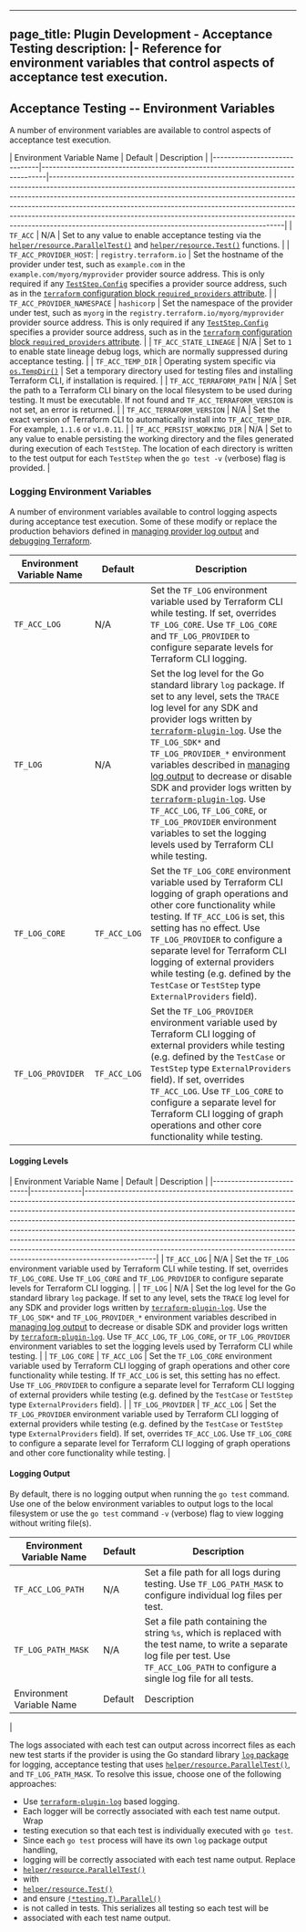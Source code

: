 
---
page_title: Plugin Development - Acceptance Testing
description: |-
  Reference for environment variables that control aspects of acceptance test
  execution.
---

## Acceptance Testing -- Environment Variables

A number of environment variables are available to control aspects of
acceptance test execution.

| Environment Variable Name    | Default
| Description
|
|------------------------------|-------------------------------------------------------------------------------|----------------------------------------------------------------------------------------------------------------------------------------------------------------------------------------------------------------------------------------------------------------------------------------------------------------------------------------------------------------------------------------------------------------------------------------------------------------------|
| `TF_ACC`                     | N/A | Set to any value to enable acceptance testing via the [`helper/resource.ParallelTest()`](https://pkg.go.dev/github.com/hashicorp/terraform-plugin-testing/helper/resource#ParallelTest) and [`helper/resource.Test()`](https://pkg.go.dev/github.com/hashicorp/terraform-plugin-testing/helper/resource#Test) functions.
| | `TF_ACC_PROVIDER_HOST`:      | `registry.terraform.io` | Set the hostname of the provider under test, such as `example.com` in the `example.com/myorg/myprovider` provider source address. This is only required if any [`TestStep.Config`](https://pkg.go.dev/github.com/hashicorp/terraform-plugin-testing/helper/resource#TestStep.Config) specifies a provider source address, such as in the [`terraform` configuration block `required_providers` attribute](/terraform/language/settings#specifying-provider-requirements).
| | `TF_ACC_PROVIDER_NAMESPACE`  | `hashicorp` | Set the namespace of the provider under test, such as `myorg` in the `registry.terraform.io/myorg/myprovider` provider source address. This is only required if any [`TestStep.Config`](https://pkg.go.dev/github.com/hashicorp/terraform-plugin-testing/helper/resource#TestStep.Config) specifies a provider source address, such as in the [`terraform` configuration block `required_providers` attribute](/terraform/language/settings#specifying-provider-requirements). | |
`TF_ACC_STATE_LINEAGE`       | N/A | Set to `1` to enable state lineage debug logs, which are normally suppressed during acceptance testing.
| | `TF_ACC_TEMP_DIR`            | Operating system specific via [`os.TempDir()`](https://pkg.go.dev/os#TempDir) | Set a temporary directory used for testing files and installing Terraform CLI, if installation is required.
| | `TF_ACC_TERRAFORM_PATH`      | N/A | Set the path to a Terraform CLI binary on the local filesystem to be used during testing. It must be executable. If not found and `TF_ACC_TERRAFORM_VERSION` is not set, an error is returned.
| | `TF_ACC_TERRAFORM_VERSION`   | N/A | Set the exact version of Terraform CLI to automatically install into `TF_ACC_TEMP_DIR`. For example, `1.1.6` or `v1.0.11`.
| | `TF_ACC_PERSIST_WORKING_DIR` | N/A | Set to any value to enable persisting the working directory and the files generated during execution of each `TestStep`. The location of each directory is written to the test output for each `TestStep` when the `go test -v` (verbose) flag is provided.  |

### Logging Environment Variables

A number of environment variables available to control logging aspects during
acceptance test execution. Some of these modify or replace the production
behaviors defined in [managing provider log
output](/terraform/plugin/log/managing) and [debugging
Terraform](/terraform/internals/debugging).

| Environment Variable Name | Default      | Description                                                                                                                                                                                                                                                                                                                                                                                                                                                                                                                                                                         |
|---------------------------|--------------|-------------------------------------------------------------------------------------------------------------------------------------------------------------------------------------------------------------------------------------------------------------------------------------------------------------------------------------------------------------------------------------------------------------------------------------------------------------------------------------------------------------------------------------------------------------------------------------|
| `TF_ACC_LOG`              | N/A          | Set the `TF_LOG` environment variable used by Terraform CLI while testing. If set, overrides `TF_LOG_CORE`. Use `TF_LOG_CORE` and `TF_LOG_PROVIDER` to configure separate levels for Terraform CLI logging.                                                                                                                                                                                                                                                                                                                                                                         |
| `TF_LOG`                  | N/A          | Set the log level for the Go standard library `log` package. If set to any level, sets the `TRACE` log level for any SDK and provider logs written by [`terraform-plugin-log`](/terraform/plugin/log/writing). Use the `TF_LOG_SDK*` and `TF_LOG_PROVIDER_*` environment variables described in [managing log output](/terraform/plugin/log/managing) to decrease or disable SDK and provider logs written by [`terraform-plugin-log`](/terraform/plugin/log/writing). Use `TF_ACC_LOG`, `TF_LOG_CORE`, or `TF_LOG_PROVIDER` environment variables to set the logging levels used by Terraform CLI while testing. |
| `TF_LOG_CORE`             | `TF_ACC_LOG` | Set the `TF_LOG_CORE` environment variable used by Terraform CLI logging of graph operations and other core functionality while testing. If `TF_ACC_LOG` is set, this setting has no effect. Use `TF_LOG_PROVIDER` to configure a separate level for Terraform CLI logging of external providers while testing (e.g. defined by the `TestCase` or `TestStep` type `ExternalProviders` field).                                                                                                                                                                                       |
| `TF_LOG_PROVIDER`         | `TF_ACC_LOG` | Set the `TF_LOG_PROVIDER` environment variable used by Terraform CLI logging of external providers while testing (e.g. defined by the `TestCase` or `TestStep` type `ExternalProviders` field). If set, overrides `TF_ACC_LOG`. Use `TF_LOG_CORE` to configure a separate level for Terraform CLI logging of graph operations and other core functionality while testing.                                                                                                                                                                                                           |
#### Logging Levels

| Environment Variable Name | Default      | Description
|
|---------------------------|--------------|-------------------------------------------------------------------------------------------------------------------------------------------------------------------------------------------------------------------------------------------------------------------------------------------------------------------------------------------------------------------------------------------------------------------------------------------------------------------------------------------------------------------------------------------------------------------------------------|
| `TF_ACC_LOG`              | N/A          | Set the `TF_LOG` environment
variable used by Terraform CLI while testing. If set, overrides `TF_LOG_CORE`.
Use `TF_LOG_CORE` and `TF_LOG_PROVIDER` to configure separate levels for
Terraform CLI logging.
| | `TF_LOG`                  | N/A          | Set the log level for the Go
standard library `log` package. If set to any level, sets the `TRACE` log level
for any SDK and provider logs written by
[`terraform-plugin-log`](/terraform/plugin/log/writing). Use the `TF_LOG_SDK*`
and `TF_LOG_PROVIDER_*` environment variables described in [managing log
output](/terraform/plugin/log/managing) to decrease or disable SDK and provider
logs written by [`terraform-plugin-log`](/terraform/plugin/log/writing). Use
`TF_ACC_LOG`, `TF_LOG_CORE`, or `TF_LOG_PROVIDER` environment variables to set
the logging levels used by Terraform CLI while testing. | | `TF_LOG_CORE`
| `TF_ACC_LOG` | Set the `TF_LOG_CORE` environment variable used by Terraform
CLI logging of graph operations and other core functionality while testing. If
`TF_ACC_LOG` is set, this setting has no effect. Use `TF_LOG_PROVIDER` to
configure a separate level for Terraform CLI logging of external providers
while testing (e.g. defined by the `TestCase` or `TestStep` type
`ExternalProviders` field).
| | `TF_LOG_PROVIDER`         | `TF_ACC_LOG` | Set the `TF_LOG_PROVIDER`
environment variable used by Terraform CLI logging of external providers while
testing (e.g. defined by the `TestCase` or `TestStep` type `ExternalProviders`
field). If set, overrides `TF_ACC_LOG`. Use `TF_LOG_CORE` to configure a
separate level for Terraform CLI logging of graph operations and other core
functionality while testing.
|

#### Logging Output

By default, there is no logging output when running the `go test` command. Use
one of the below environment variables to output logs to the local filesystem
or use the `go test` command `-v` (verbose) flag to view logging without
writing file(s).

| Environment Variable Name | Default | Description                                                                                                                                                                                  |
|---------------------------|---------|----------------------------------------------------------------------------------------------------------------------------------------------------------------------------------------------|
| `TF_ACC_LOG_PATH`         | N/A     | Set a file path for all logs during testing. Use `TF_LOG_PATH_MASK` to configure individual log files per test.                                                                              |
| `TF_LOG_PATH_MASK`        | N/A     | Set a file path containing the string `%s`, which is replaced with the test name, to write a separate log file per test. Use `TF_ACC_LOG_PATH` to configure a single log file for all tests. |
| Environment Variable Name | Default | Description
|

The logs associated with each test can output across incorrect files as each
new test starts if the provider is using the Go standard library [`log`
package](https://pkg.go.dev/log) for logging, acceptance testing that uses
[`helper/resource.ParallelTest()`](https://pkg.go.dev/github.com/hashicorp/terraform-plugin-testing/helper/resource#ParallelTest),
and `TF_LOG_PATH_MASK`. To resolve this issue, choose one of the following
approaches:

* Use [`terraform-plugin-log`](/terraform/plugin/log/writing) based logging.
* Each logger will be correctly associated with each test name output.  Wrap
* testing execution so that each test is individually executed with `go test`.
* Since each `go test` process will have its own `log` package output handling,
* logging will be correctly associated with each test name output.  Replace
* [`helper/resource.ParallelTest()`](https://pkg.go.dev/github.com/hashicorp/terraform-plugin-testing/helper/resource#ParallelTest)
* with
* [`helper/resource.Test()`](https://pkg.go.dev/github.com/hashicorp/terraform-plugin-testing/helper/resource#Test)
* and ensure [`(*testing.T).Parallel()`](https://pkg.go.dev/testing#T.Parallel)
* is not called in tests. This serializes all testing so each test will be
* associated with each test name output.
